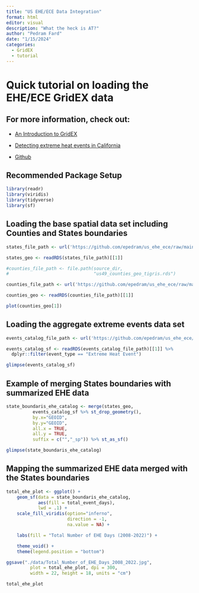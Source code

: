 ```yaml
---
title: "US EHE/ECE Data Integration"
format: html
editor: visual
description: "What the heck is AT?"
author: "Pedram Fard"
date: "1/15/2024"
categories:
  - GridEX
  - tutorial
---
```


# Quick tutorial on loading the EHE/ECE GridEX data

## For more information, check out:

-   [An Introduction to GridEX](intro_gridex.html)

-   [Detecting extreme heat events in California](extreme_heat_california.html)

-   [Github](https://github.com/epedram/us_ehe_ece/)

## Recommended Package Setup

```r
library(readr)
library(viridis)
library(tidyverse)
library(sf)
```

## Loading the base spatial data set including Counties and States boundaries

```r
states_file_path <- url('https://github.com/epedram/us_ehe_ece/raw/main/iv_ehe_ece_data_integration/data/us49_states_geo_tigris.rds')

states_geo <- readRDS(states_file_path)[[1]]

#counties_file_path <- file.path(source_dir,
#                                "us49_counties_geo_tigris.rds")

counties_file_path <- url('https://github.com/epedram/us_ehe_ece/raw/main/iv_ehe_ece_data_integration/data/us49_counties_geo_tigris.rds')

counties_geo <- readRDS(counties_file_path)[[1]]

plot(counties_geo[1])
```

## Loading the aggregate extreme events data set

```r

events_catalog_file_path <- url('https://github.com/epedram/us_ehe_ece/raw/main/iv_ehe_ece_data_integration/data/States_events_by_type_sf_2008_2022.rds')

events_catalog_sf <- readRDS(events_catalog_file_path)[[1]] %>% 
  dplyr::filter(event_type == "Extreme Heat Event")

glimpse(events_catalog_sf)
```

## Example of merging States boundaries with summarized EHE data

```r
state_boundaris_ehe_catalog <- merge(states_geo,
          events_catalog_sf %>% st_drop_geometry(),
          by.x="GEOID",
          by.y="GEOID",
          all.x = TRUE,
          all.y = TRUE,
          suffix = c("","_sp")) %>% st_as_sf() 

glimpse(state_boundaris_ehe_catalog)
```

## Mapping the summarized EHE data merged with the States boundaries

```r
total_ehe_plot <- ggplot() +
    geom_sf(data = state_boundaris_ehe_catalog,
            aes(fill = total_event_days),
            lwd = .1) + 
    scale_fill_viridis(option="inferno", 
                       direction = -1,
                       na.value = NA) +

    labs(fill = "Total Number of EHE Days (2008-2022)") +

    theme_void() + 
    theme(legend.position = "bottom")

ggsave("./data/Total_Number_of_EHE_Days_2008_2022.jpg",
         plot = total_ehe_plot, dpi = 300,
         width = 22, height = 18, units = "cm")

total_ehe_plot
```


